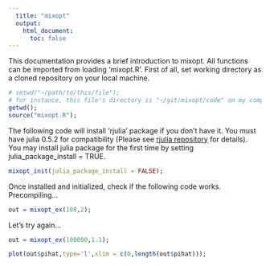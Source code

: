 ```yaml
---
  title: "mixopt"
  output:
    html_document:
      toc: false
---
```


This documentation provides a brief introduction to mixopt. All functions can be imported from loading 'mixopt.R'. First of all, set working directory as a cloned repository on your local machine.

```r
# setwd("~/path/to/this/file");
# for instance, this file's directory is "~/git/mixopt/code" on my computer.
getwd();
source("mixopt.R");
```
  
The following code will install 'rjulia' package if you don't have it. You must have julia 0.5.2 for compatibility (Please see [rjulia repository][rjulia] for details). You may install julia package for the first time by setting julia_package_install = TRUE.

```r
mixopt_init(julia_package_install = FALSE);
```

Once installed and initialized, check if the following code works. Precompiling...

```r
out = mixopt_ex(100,2);
```

Let's try again...

```r
out = mixopt_ex(100000,1.1);
```

```r
plot(out$pihat,type='l',xlim = c(0,length(out$pihat)));
```

[rjulia]: https://github.com/armgong/rjulia